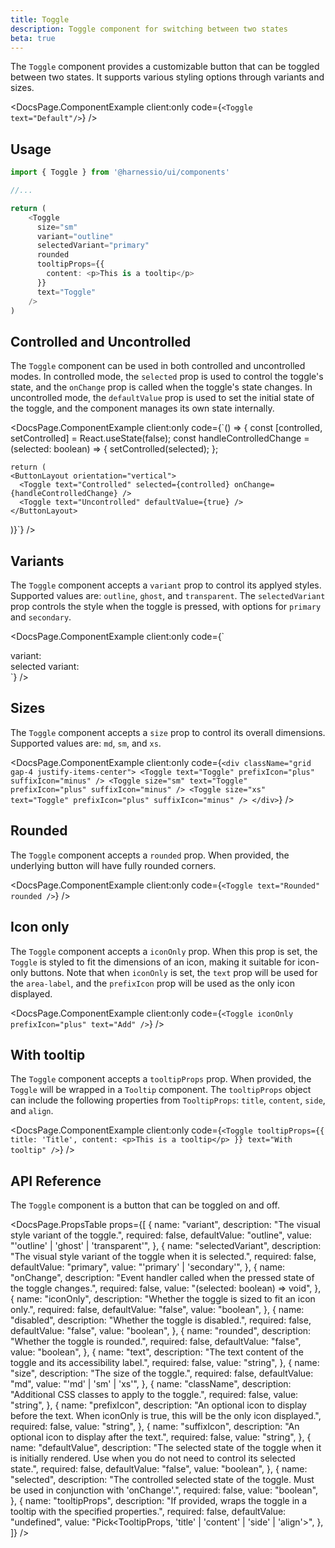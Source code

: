 ```yaml
---
title: Toggle
description: Toggle component for switching between two states
beta: true
---
```


The `Toggle` component provides a customizable button that can be toggled between two states. It supports various styling options through variants and sizes.


<DocsPage.ComponentExample
  client:only
  code={`
    <Toggle text="Default"/>
  `}
/>

## Usage

```typescript jsx
import { Toggle } from '@harnessio/ui/components'

//...

return (
    <Toggle
      size="sm"
      variant="outline"
      selectedVariant="primary"
      rounded
      tooltipProps={{
        content: <p>This is a tooltip</p>
      }}
      text="Toggle"
    />
)
```

## Controlled and Uncontrolled
The `Toggle` component can be used in both controlled and uncontrolled modes. In controlled mode, the `selected` prop is used to control the toggle's state, and the `onChange` prop is called when the toggle's state changes. In uncontrolled mode, the `defaultValue` prop is used to set the initial state of the toggle, and the component manages its own state internally.

<DocsPage.ComponentExample
  client:only
  code={`() => {
    const [controlled, setControlled] = React.useState(false);
    const handleControlledChange = (selected: boolean) => {
      setControlled(selected);
    };

    return (
    <ButtonLayout orientation="vertical">
      <Toggle text="Controlled" selected={controlled} onChange={handleControlledChange} />
      <Toggle text="Uncontrolled" defaultValue={true} />
    </ButtonLayout>
)}`}
/>

## Variants

The `Toggle` component accepts a `variant` prop to control its applyed styles. Supported values are: `outline`, `ghost`, and `transparent`. The `selectedVariant` prop controls the style when the toggle is pressed, with options for `primary` and `secondary`.

<DocsPage.ComponentExample
  client:only
  code={`
  <div className="flex gap-20">
    <div className="grid gap-4 justify-items-center">
      <Text>variant:</Text>
      <Toggle text="outline" />
      <Toggle text="ghost" variant="ghost" />
      <Toggle text="transparent" variant="transparent" />
    </div>
    <div className="grid gap-4 justify-items-center">
      <Text>selected variant:</Text>
      <Toggle text="primary (selected)" selectedVariant="primary" selected />
      <Toggle text="secondary (selected)" selectedVariant="secondary" selected />
    </div>
  </div>
`}
/>

## Sizes

The `Toggle` component accepts a `size` prop to control its overall dimensions. Supported values are: `md`, `sm`, and `xs`.

<DocsPage.ComponentExample
  client:only
  code={`
    <div className="grid gap-4 justify-items-center">
      <Toggle text="Toggle" prefixIcon="plus" suffixIcon="minus" />
      <Toggle size="sm" text="Toggle" prefixIcon="plus" suffixIcon="minus" />
      <Toggle size="xs" text="Toggle" prefixIcon="plus" suffixIcon="minus" />
    </div>
`}
/>

## Rounded

The `Toggle` component accepts a `rounded` prop. When provided, the underlying button will have fully rounded corners.

<DocsPage.ComponentExample
  client:only
  code={`
    <Toggle text="Rounded" rounded />
`}
/>

## Icon only

The `Toggle` component accepts a `iconOnly` prop. When this prop is set, the `Toggle` is styled to fit the dimensions of an icon, making it suitable for icon-only buttons.
Note that when `iconOnly` is set, the `text` prop will be used for the `area-label`, and the `prefixIcon` prop will be used as the only icon displayed.

<DocsPage.ComponentExample
  client:only
  code={`
    <Toggle iconOnly prefixIcon="plus" text="Add" />
`}
/>

## With tooltip

The `Toggle` component accepts a `tooltipProps` prop. When provided, the `Toggle` will be wrapped in a `Tooltip` component. The `tooltipProps` object can include the following properties from `TooltipProps`: `title`, `content`, `side`, and `align`.

<DocsPage.ComponentExample
  client:only
  code={`
    <Toggle
      tooltipProps={{
        title: 'Title',
        content: <p>This is a tooltip</p>
      }}
      text="With tooltip"
    />
`}
/>

## API Reference

The `Toggle` component is a button that can be toggled on and off.

<DocsPage.PropsTable
  props={[
    {
      name: "variant",
      description: "The visual style variant of the toggle.",
      required: false,
      defaultValue: "outline",
      value:
        "'outline' | 'ghost' | 'transparent'",
    },
    {
      name: "selectedVariant",
      description:
        "The visual style variant of the toggle when it is selected.",
      required: false,
      defaultValue: "primary",
      value: "'primary' | 'secondary'",
    },
    {
      name: "onChange",
      description:
        "Event handler called when the pressed state of the toggle changes.",
      required: false,
      value: "(selected: boolean) => void",
    },
    {
      name: "iconOnly",
      description: "Whether the toggle is sized to fit an icon only.",
      required: false,
      defaultValue: "false",
      value: "boolean",
    },
    {
      name: "disabled",
      description: "Whether the toggle is disabled.",
      required: false,
      defaultValue: "false",
      value: "boolean",
    },
    {
      name: "rounded",
      description: "Whether the toggle is rounded.",
      required: false,
      defaultValue: "false",
      value: "boolean",
    },
    {
      name: "text",
      description: "The text content of the toggle and its accessibility label.",
      required: false,
      value: "string",
    },
    {
      name: "size",
      description: "The size of the toggle.",
      required: false,
      defaultValue: "md",
      value: "'md' | 'sm' | 'xs'",
    },
    {
      name: "className",
      description: "Additional CSS classes to apply to the toggle.",
      required: false,
      value: "string",
    },
    {
      name: "prefixIcon",
      description: "An optional icon to display before the text. When iconOnly is true, this will be the only icon displayed.",
      required: false,
      value: "string",
    },
    {
      name: "suffixIcon",
      description: "An optional icon to display after the text.",
      required: false,
      value: "string",
    },
    {
      name: "defaultValue",
      description:
        "The selected state of the toggle when it is initially rendered. Use when you do not need to control its selected state.",
      required: false,
      defaultValue: "false",
      value: "boolean",
    },
    {
      name: "selected",
      description:
        "The controlled selected state of the toggle. Must be used in conjunction with 'onChange'.",
      required: false,
      value: "boolean",
    },
    {
      name: "tooltipProps",
      description:
        "If provided, wraps the toggle in a tooltip with the specified properties.",
      required: false,
      defaultValue: "undefined",
      value: "Pick<TooltipProps, 'title' | 'content' | 'side' | 'align'>",
    },
  ]}
/>
